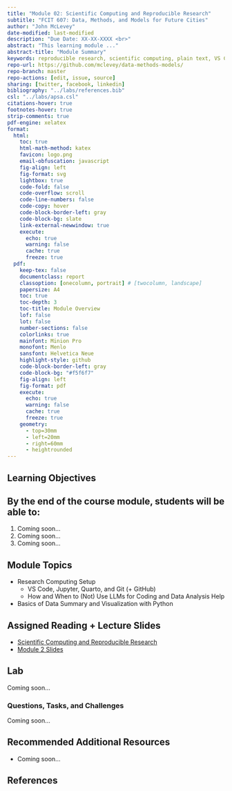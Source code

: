 ```yaml
---
title: "Module 02: Scientific Computing and Reproducible Research"
subtitle: "FCIT 607: Data, Methods, and Models for Future Cities"
author: "John McLevey"
date-modified: last-modified
description: "Due Date: XX-XX-XXXX <br>"
abstract: "This learning module ..."
abstract-title: "Module Summary"
keywords: reproducible research, scientific computing, plain text, VS Code, git, GitHub, Quarto, Python
repo-url: https://github.com/mclevey/data-methods-models/
repo-branch: master
repo-actions: [edit, issue, source]
sharing: [twitter, facebook, linkedin]
bibliography: "../labs/references.bib"
csl: "../labs/apsa.csl"
citations-hover: true
footnotes-hover: true
strip-comments: true
pdf-engine: xelatex
format:
  html:
    toc: true
    html-math-method: katex
    favicon: logo.png
    email-obfuscation: javascript
    fig-align: left
    fig-format: svg
    lightbox: true
    code-fold: false
    code-overflow: scroll
    code-line-numbers: false
    code-copy: hover
    code-block-border-left: gray 
    code-block-bg: slate
    link-external-newwindow: true
    execute:
      echo: true
      warning: false
      cache: true
      freeze: true
  pdf:
    keep-tex: false
    documentclass: report
    classoption: [onecolumn, portrait] # [twocolumn, landscape]
    papersize: A4
    toc: true
    toc-depth: 3
    toc-title: Module Overview
    lof: false
    lot: false
    number-sections: false
    colorlinks: true
    mainfont: Minion Pro
    monofont: Menlo
    sansfont: Helvetica Neue
    highlight-style: github
    code-block-border-left: gray
    code-block-bg: "#f5f6f7"
    fig-align: left
    fig-format: pdf
    execute:
      echo: true
      warning: false
      cache: true
      freeze: true
    geometry:
      - top=30mm
      - left=20mm
      - right=60mm
      - heightrounded
---
```


## Learning Objectives

:::{.callout-note collapse="false"}
## By the end of the course module, students will be able to: 
1. Coming soon...
2. Coming soon...
3. Coming soon...
:::

## Module Topics

- Research Computing Setup
	- VS Code, Jupyter, Quarto, and Git (+ GitHub)
	- How and When to (Not) Use LLMs for Coding and Data Analysis Help
- Basics of Data Summary and Visualization with Python

## Assigned Reading + Lecture Slides

- [Scientific Computing and Reproducible Research](../../labs/chapters/2-computing.qmd)
- [Module 2 Slides](../../slides/Slides-02.qmd)


## Lab

Coming soon...

### Questions, Tasks, and Challenges

Coming soon...

## Recommended Additional Resources

- Coming soon...

## References